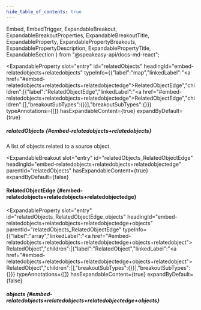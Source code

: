 ```yaml
---
hide_table_of_contents: true
---
```

  Embed,
  EmbedTrigger,
  ExpandableBreakout,
  ExpandableBreakoutProperties,
  ExpandableBreakoutTitle,
  ExpandableProperty,
  ExpandablePropertyBreakouts,
  ExpandablePropertyDescription,
  ExpandablePropertyTitle,
  ExpandableSection
} from "@speakeasy-api/docs-md-react";

<ExpandableSection>

<ExpandableProperty
  slot="entry"
  id="relatedObjects"
  headingId="embed-relatedobjects+relatedobjects"
  typeInfo={{"label":"map","linkedLabel":"<a href=\"#embed-relatedobjects+relatedobjects+relatedobjectedge\">RelatedObjectEdge</a>","children":[{"label":"RelatedObjectEdge","linkedLabel":"<a href=\"#embed-relatedobjects+relatedobjects+relatedobjectedge\">RelatedObjectEdge</a>","children":[],"breakoutSubTypes":{}}],"breakoutSubTypes":{}}}
  typeAnnotations={[]}
  hasExpandableContent={true}
  expandByDefault={true}
>

<ExpandablePropertyTitle slot="title">

##### relatedObjects \{#embed-relatedobjects+relatedobjects\}

</ExpandablePropertyTitle>

<ExpandablePropertyDescription slot="description">

A list of objects related to a source object.

</ExpandablePropertyDescription>

<ExpandablePropertyBreakouts slot="breakouts">

<ExpandableBreakout
  slot="entry"
  id="relatedObjects_RelatedObjectEdge"
  headingId="embed-relatedobjects+relatedobjects+relatedobjectedge"
  parentId="relatedObjects"
  hasExpandableContent={true}
  expandByDefault={false}
>

<ExpandableBreakoutTitle slot="title">

#### RelatedObjectEdge \{#embed-relatedobjects+relatedobjects+relatedobjectedge\}

</ExpandableBreakoutTitle>

<ExpandableBreakoutProperties slot="properties">

<ExpandableProperty
  slot="entry"
  id="relatedObjects_RelatedObjectEdge_objects"
  headingId="embed-relatedobjects+relatedobjects+relatedobjectedge+objects"
  parentId="relatedObjects_RelatedObjectEdge"
  typeInfo={{"label":"array","linkedLabel":"<a href=\"#embed-relatedobjects+relatedobjects+relatedobjectedge+objects+relatedobject\">RelatedObject</a>","children":[{"label":"RelatedObject","linkedLabel":"<a href=\"#embed-relatedobjects+relatedobjects+relatedobjectedge+objects+relatedobject\">RelatedObject</a>","children":[],"breakoutSubTypes":{}}],"breakoutSubTypes":{}}}
  typeAnnotations={[]}
  hasExpandableContent={true}
  expandByDefault={false}
>

<ExpandablePropertyTitle slot="title">

##### objects \{#embed-relatedobjects+relatedobjects+relatedobjectedge+objects\}

</ExpandablePropertyTitle>

<Embed slot="embed">

<EmbedTrigger slot="trigger" embedTitle="objects" triggerText="View objects details">

<Embedobjects />

</EmbedTrigger>

</Embed>

</ExpandableProperty>

</ExpandableBreakoutProperties>

</ExpandableBreakout>

</ExpandablePropertyBreakouts>

</ExpandableProperty>

</ExpandableSection>